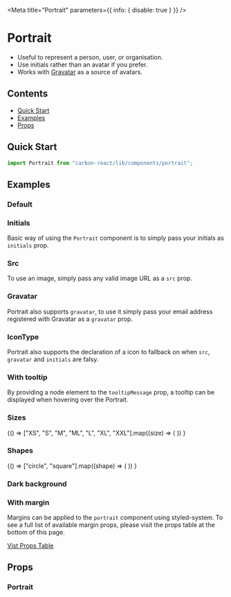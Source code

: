 


<Meta title="Portrait" parameters={{ info: { disable: true } }} />

# Portrait

- Useful to represent a person, user, or organisation.
- Use initials rather than an avatar if you prefer.
- Works with [Gravatar](http://en.gravatar.com/) as a source of avatars.

## Contents

- [Quick Start](#quick-start)
- [Examples](#examples)
- [Props](#props)

## Quick Start

```javascript
import Portrait from "carbon-react/lib/components/portrait";
```

## Examples

### Default

<Canvas>
  <Story name="default">
    <Portrait />
  </Story>
</Canvas>

### Initials

Basic way of using the `Portrait` component is to simply pass your initials as `initials` prop.

<Canvas>
  <Story name="initials">
    <Portrait initials="MK" />
  </Story>
</Canvas>

### Src

To use an image, simply pass any valid image URL as a `src` prop.

<Canvas>
  <Story name="src">
    <Portrait src="https://avataaars.io/?avatarStyle=Transparent&topType=LongHairStraight&accessoriesType=Blank&hairColor=BrownDark&facialHairType=Blank&clotheType=BlazerShirt&eyeType=Default&eyebrowType=Default&mouthType=Default&skinColor=Light" />
  </Story>
</Canvas>

### Gravatar

Portrait also supports `gravatar`, to use it simply pass your email address registered with Gravatar as a `gravatar` prop.

<Canvas>
  <Story name="gravatar">
    <Portrait gravatar="andrew.tait@sage.com" />
  </Story>
</Canvas>

### IconType

Portrait also supports the declaration of a icon to fallback on when `src`, `gravatar` and `initials` are falsy.

<Canvas>
  <Story name="iconType">
    <Portrait iconType="image" />
  </Story>
</Canvas>

### With tooltip

By providing a node element to the `tooltipMessage` prop, a tooltip can be displayed when hovering over the Portrait.

<Canvas>
  <Story name="with tooltip">
    <Box margin={8}>
      <Portrait
        tooltipMessage="Rebecca Smith"
        tooltipPosition="bottom"
        tooltipBgColor="rebeccapurple"
        src="https://avataaars.io/?avatarStyle=Transparent&topType=LongHairStraight&accessoriesType=Blank&hairColor=BrownDark&facialHairType=Blank&clotheType=BlazerShirt&eyeType=Default&eyebrowType=Default&mouthType=Default&skinColor=Light"
      />
    </Box>
  </Story>
</Canvas>

### Sizes

<Canvas>
  <Story name="sizes">
    {() =>
      ["XS", "S", "M", "ML", "L", "XL", "XXL"].map((size) => (
        <Portrait key={size} size={size} />
      ))
    }
  </Story>
</Canvas>

### Shapes

<Canvas>
  <Story name="shapes">
    {() =>
      ["circle", "square"].map((shape) => (
        <Portrait key={shape} shape={shape} />
      ))
    }
  </Story>
</Canvas>

### Dark background

<Canvas>
  <Story name="dark background">
    <Portrait darkBackground />
    <Portrait initials="MK" darkBackground />
  </Story>
</Canvas>

### With margin

Margins can be applied to the `portrait` component using styled-system.
To see a full list of available margin props, please visit the props table at the bottom of this page.

[Vist Props Table](#props)

<Canvas>
  <Story name="with margin">
    <Portrait m={3} />
    <Portrait darkBackground m={2} />
    <Portrait shape="circle" m="25px" />
    <Portrait size="L" m="30px" />
  </Story>
</Canvas>

## Props

### Portrait

<StyledSystemProps of={Portrait} noHeader margin />
